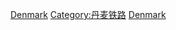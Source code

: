 {{Commonscat|Rapid transit in Denmark}}

[[Category:各國城市軌道交通|Denmark]]
[[Category:丹麦铁路|Category:丹麦铁路]]
[[Category:歐洲城市軌道交通|Denmark]]